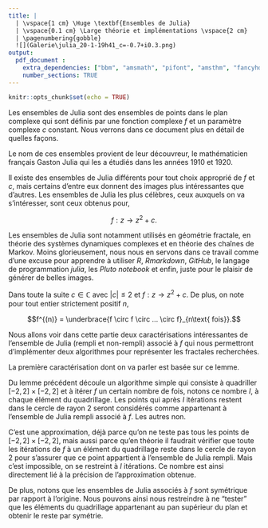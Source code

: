 ```yaml
---
title: |
  | \vspace{1 cm} \Huge \textbf{Ensembles de Julia}
  | \vspace{0.1 cm} \Large théorie et implémentations \vspace{2 cm}
  | \pagenumbering{gobble}
  ![](Galerie\julia_20-1-19h41_c=-0.7+i0.3.png)
output: 
  pdf_document :
    extra_dependencies: ["bbm", "amsmath", "pifont", "amsthm", "fancyhdr"]
    number_sections: TRUE
---
```


```r
knitr::opts_chunk$set(echo = TRUE)
```

<!-- sommaire -->

\pagenumbering{gobble}
\renewcommand\contentsname{Sommaire}
\tableofcontents
\newpage
\pagenumbering{arabic}

<!-- en tête et pied de page -->

<!-- en tête -->

\pagestyle{fancy}
\renewcommand{\headrulewidth}{1pt} 
\fancyhead[L]{Martin Rochas}
\fancyhead[R]{M1 SSD UGA 2022.2023}

<!-- pied de page  -->

\fancyfoot[R]{\textit{page \thepage}}
\fancyfoot[C]{}
\setlength{\parindent}{0pt}

<!-- les théorèmes styles -->

\theoremstyle{plain}
\newtheorem{thm}{Théorème}[section]
\newtheorem{lem}{Lemme}[section]
\newtheorem{prop}{Proposition}[section]
\newtheorem{corr}{Corollaire}[section]

\theoremstyle{definition}
\newtheorem{ex}{Exemple}[section]
\newtheorem{deft}{Définition}[section]

\theoremstyle{remark}
\newtheorem*{rem}{Remarque}

<!-- Début du document -->

\section{Introduction}

  Les ensembles de Julia sont des ensembles de points dans le plan complexe qui sont définis par une fonction complexe $f$ et un paramètre complexe $c$ constant. Nous verrons dans ce document plus en détail de quelles façons.
  
  Le nom de ces ensembles provient de leur découvreur, le mathématicien français Gaston Julia qui les a étudiés dans les années 1910 et 1920.
  
  Il existe des ensembles de Julia différents pour tout choix approprié de $f$ et $c$, mais certains d'entre eux donnent des images plus intéressantes que d'autres. Les ensembles de Julia les plus célèbres, ceux auxquels on va s'intéresser, sont ceux obtenus pour,
  
  $$f : z \longrightarrow z^{2} + c.$$

  Les ensembles de Julia sont notamment utilisés en géométrie fractale, en théorie des systèmes dynamiques complexes et en théorie des chaînes de Markov. Moins glorieusement, nous nous en servons dans ce travail comme d'une excuse pour apprendre à utiliser $R$, _Rmarkdown_, _GitHub_, le langage de programmation _julia_, les _Pluto notebook_ et enfin, juste pour le plaisir de générer de belles images.  
  
  
\section{Théorie}

Dans toute la suite $c\in \mathbb{C}$ avec $|c|\leq2$ et $f : z \longrightarrow z^{2} + c$. De plus, on note pour tout entier strictement positif $n$,

$$f^{(n)} = \underbrace{f \circ f \circ ... \circ f}_{n\text{ fois}}.$$

\subsection{Définitions}

\begin{deft}[Ensemble de Julia rempli]
On note $\mathcal{J}^{r}_{f}$ l'ensemble de Julia rempli associé à $f$. Il correspond à l'ensemble des nombres complexes $z \in \mathbb{C}$ tels que la suite,
$$(f^{(n)}(z))_{n\geq1}$$

est bornée. Autrement dit, 
$$\mathcal{J}^{r}_{f} = \{ z\in \mathbb{C}~~|~~\exists M\in\mathbb{R}^{+} ~~\text{tq}~~\forall n \geq 1,~~ |f^{(n)}(z)| \leq M \}.$$
\end{deft}

\begin{deft}[Ensemble de Julia]
On note $\mathcal{J}_{f}$ l'ensemble de Julia associé à $f$ qui n'est autre que la frontière de $\mathcal{J}^{r}_{f}$ défini précédemment: 
$$\mathcal{J}_{f} = \partial\mathcal{J}^{r}_{f}.$$

Autrement dit, $\mathcal{J}_{f}$ est l'ensemble des nombres complexes qui sont à la fois limite d'éléments de $\mathcal{J}^{r}_{f}$ et limite d'éléments de $\mathbb{C}\backslash \mathcal{J}^{r}_{f}$.
\end{deft}

\begin{rem}
Ces définitions sont en fait des caractérisations. De manière plus générale, tout ensemble de Julia associé à une fonction complexe $g$ polynomiale peut être caractérisé de cette manière. 

La véritable définition consiste à décrire, pour toute fonction $g$ holomorphe non-constante de $\mathbb{C}\cup\{\infty\} \longrightarrow \mathbb{C}\cup\{\infty\}$ (les fractions rationnelles non-constantes), l'ensemble de Julia associé à $g$ comme le plus petit ensemble fermé $\mathcal{J}$ vérifiant, 

\begin{itemize}
  \item $\#\mathcal{J} \geq 3$
  \item $g(\mathcal{J}) = \mathcal{J}.$
\end{itemize}
\end{rem}

\subsection{Caractérisations utiles et algorithmes}

Nous allons voir dans cette partie deux caractérisations intéressantes de l'ensemble de Julia (rempli et non-rempli) associé à $f$ qui nous permettront d'implémenter deux algorithmes pour représenter les fractales recherchées.

\subsubsection{Ensemble de Julia rempli : une borne uniforme}

La première caractérisation dont on va parler est basée sur ce lemme.

\begin{lem} 
$\mathcal{J}^{r}_{f} = \{ z\in \mathbb{C}~~tq~~(|f^{(n)}(z)|)_{n\geq1} ~\leq 2 \}.$
\end{lem}

\begin{proof}
Montrons que, 
$$\mathcal{J}^{r}_{f} \subseteq \{ z\in \mathbb{C}~~tq~~(|f^{(n)}(z)|)_{n\geq1} ~\leq 2 \}=:A.$$

La réciproque étant évidente, nous aurons l'égalité. Par contraposition, soit $z_{0} \notin A$, il existe un rang $N$ et $\epsilon>0$ tels que,
$$|f^{(N)}(z_{0})| \geq 2+\epsilon,$$
Notons $u_{N} = |f^{(N)}(z_{0})|$, par inégalité triangulaire inverse,
\begin{align*}
  u_{N+1} &= |f^{(N)}(z_{0})^{2}+c|\\
          &\geq |u_{N}^{2}-|c||
\end{align*}

Or, $u_{N}^{2} >2$ et $|c|\leq2$, d’où, 
$$u_{N+1} \geq u_{N}^{2}-|c| \geq 4 + 4\epsilon + \epsilon^{2} - 2 \geq 2+2\epsilon$$
          
Un récurrence immédiate nous donne ainsi que pour tout entier $k$,
$$u_{N+k} \geq 2+(1+k)\epsilon,$$

impliquant,
$$\lim\limits_{k \rightarrow +\infty} u_{N+k} = +\infty.$$

Autrement dit, $(|f^{(n)}(z_{0})|)_{n\geq1}$ diverge vers $+\infty$, $(f^{(n)}(z_{0}))_{n\geq1}$ n'est pas bornée et $z_{0}$ n'appartient pas à $\mathcal{J}^{r}_{f}$. Ce qui conclut la preuve. 
\end{proof}

\subsubsection{Algorithme du temps de fuite}

Du lemme précédent découle un algorithme simple qui consiste à quadriller $[-2,2]\times[-2,2]$ et à itérer $f$ un certain nombre de fois, notons ce nombre $I$, à chaque élément du quadrillage. Les points qui après $I$ itérations restent dans le cercle de rayon $2$ seront considérés comme appartenant à l'ensemble de Julia rempli associé à $f$. Les autres non.

C'est une approximation, déjà parce qu'on ne teste pas tous les points de $[-2,2]\times[-2,2]$, mais aussi parce qu'en théorie il faudrait vérifier que toute les itérations de $f$ à un élément du quadrillage reste dans le cercle de rayon $2$ pour s'assurer que ce point appartient à l'ensemble de Julia rempli. Mais c'est impossible, on se restreint à $I$ itérations. Ce nombre est ainsi directement lié à la précision de l'approximation obtenue.

De plus, notons que les ensembles de Julia associés à $f$ sont symétrique par rapport à l'origine. Nous pouvons ainsi nous restreindre à ne "tester" que les éléments du quadrillage appartenant au pan supérieur du plan et obtenir le reste par symétrie.











